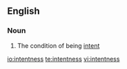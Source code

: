 ==English==

===Noun===
{{en-noun|-}}

# The condition of being [[intent]]

[[io:intentness]]
[[te:intentness]]
[[vi:intentness]]